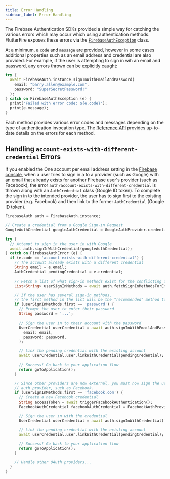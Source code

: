 ```yaml
---
title: Error Handling
sidebar_label: Error Handling
---
```


The Firebase Authentication SDKs provided a simple way for catching the various errors which may occur which using
authentication methods. FlutterFire exposes these errors via the [`FirebaseAuthException`](!firebase_auth_platform_interface.FirebaseAuthException)
class.

At a minimum, a `code` and `message` are provided, however in some cases additional properties such as an email address
and credential are also provided. For example, if the user is attempting to sign in wih an email and password,
any errors thrown can be explicitly caught:

```dart
try {
  await FirebaseAuth.instance.signInWithEmailAndPassword(
    email: "barry.allen@example.com",
    password: "SuperSecretPassword!"
  );
} catch on FirebaseAuthException (e) {
  print('Failed with error code: ${e.code}');
  print(e.message);
}
```

Each method provides various error codes and messages depending on the type of authentication invocation type. The
[Reference API](https://pub.dev/documentation/firebase_auth/latest/) provides up-to-date details on the errors for each method.

## Handling `account-exists-with-different-credential` Errors

If you enabled the One account per email address setting in the [Firebase console](https://console.firebase.google.com/project/_/authentication/providers),
when a user tries to sign in a to a provider (such as Google) with an email that already exists for another Firebase user's provider
(such as Facebook), the error `auth/account-exists-with-different-credential` is thrown along with an `AuthCredential` class (Google ID token).
To complete the sign in to the intended provider, the user has to sign first to the existing provider (e.g. Facebook) and then link to the former
`AuthCredential` (Google ID token).

```dart
FirebaseAuth auth = FirebaseAuth.instance;

// Create a credential from a Google Sign-in Request
GoogleAuthCredential googleAuthCredential = GoogleAuthProvider.credential(accessToken: 'xxxx');

try {
  // Attempt to sign in the user in with Google
  await auth.signInWithCredential(googleAuthCredential);
} catch on FirebaseAuthError (e) {
  if (e.code == 'account-exists-with-different-credential') {
    // The account already exists with a different credential
    String email = e.email;
    AuthCredential pendingCredential = e.credential;

    // Fetch a list of what sign-in methods exist for the conflicting user
    List<String> userSignInMethods = await auth.fetchSignInMethodsForEmail(email);

    // If the user has several sign-in methods,
    // the first method in the list will be the "recommended" method to use.
    if (userSignInMethods.first == 'password') {
      // Prompt the user to enter their password
      String password = '...';

      // Sign the user in to their account with the password
      UserCredential userCredential = await auth.signInWithEmailAndPassword(
        email: email,
        password: password,
      );

      // Link the pending credential with the existing account
      await userCredential.user.linkWithCredential(pendingCredential);

      // Success! Go back to your application flow
      return goToApplication();
    }

    // Since other providers are now external, you must now sign the user in with another
    // auth provider, such as Facebook.
    if (userSignInMethods.first == 'facebook.com') {
      // Create a new Facebook credential
      String accessToken = await triggerFacebookAuthentication();
      FacebookAuthCredential facebookAuthCredential = FacebookAuthProvider.credential(accessToken);

      // Sign the user in with the credential
      UserCredential userCredential = await auth.signInWithCredential(facebookAuthCredential);

      // Link the pending credential with the existing account
      await userCredential.user.linkWithCredential(pendingCredential);

      // Success! Go back to your application flow
      return goToApplication();
    }

    // Handle other OAuth providers...
  }
}
```
